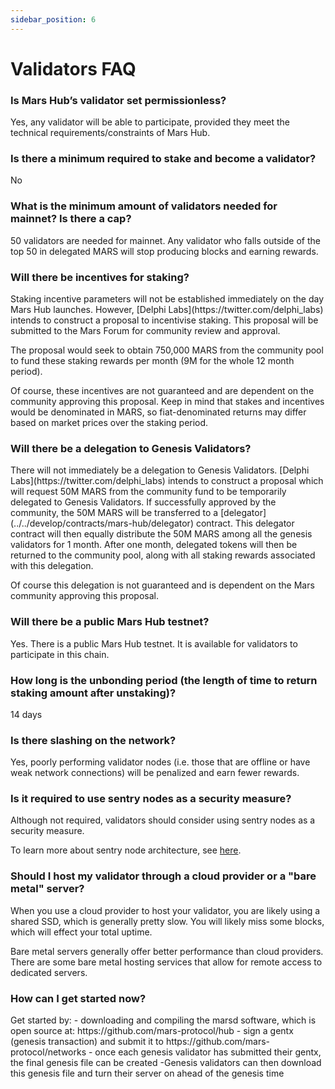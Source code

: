 ```yaml
---
sidebar_position: 6
---
```



# Validators FAQ

### Is Mars Hub’s validator set permissionless?

<Admonition type="info" title="Answer:">
Yes, any validator will be able to participate, provided they meet the technical requirements/constraints of Mars Hub.
</Admonition>

### Is there a minimum required to stake and become a validator?

<Admonition type="info" title="Answer:">
No
</Admonition>

### What is the minimum amount of validators needed for mainnet? Is there a cap?

<Admonition type="info" title="Answer:">
50 validators are needed for mainnet. Any validator who falls outside of the top 50 in delegated MARS will stop producing blocks and earning rewards.
</Admonition>

### Will there be incentives for staking?

<Admonition type="info" title="Answer:">
Staking incentive parameters will not be established immediately on the day Mars Hub launches. However, [Delphi Labs](https://twitter.com/delphi_labs) intends to construct a proposal to incentivise staking. This proposal will be submitted to the Mars Forum for community review and approval. 

The proposal would seek to obtain 750,000 MARS from the community pool to fund these staking rewards per month (9M for the whole 12 month period).

Of course, these incentives are not guaranteed and are dependent on the community approving this proposal. Keep in mind that stakes and incentives would be denominated in MARS, so fiat-denominated returns may differ based on market prices over the staking period.
</Admonition>

### Will there be a delegation to Genesis Validators?

<Admonition type="info" title="Answer:">
There will not immediately be a delegation to Genesis Validators. [Delphi Labs](https://twitter.com/delphi_labs) intends to construct a proposal which will request 50M MARS from the community fund to be temporarily delegated to Genesis Validators. If successfully approved by the community, the 50M MARS will be transferred to a [delegator](../../develop/contracts/mars-hub/delegator) contract. This delegator contract will then equally distribute the 50M MARS among all the genesis validators for 1 month. After one month, delegated tokens will then be returned to the community pool, along with all staking rewards associated with this delegation. 

Of course this delegation is not guaranteed and is dependent on the Mars community approving this proposal.
</Admonition>

### Will there be a public Mars Hub testnet?

<Admonition type="info" title="Answer:">
Yes. There is a public Mars Hub testnet. It is available for validators to participate in this chain.
</Admonition>

### How long is the unbonding period (the length of time to return staking amount after unstaking)?

<Admonition type="info" title="Answer:">
14 days
</Admonition>

### Is there slashing on the network?

<Admonition type="info" title="Answer:">
Yes, poorly performing validator nodes (i.e. those that are offline or have weak network connections) will be penalized and earn fewer rewards.
</Admonition>

### Is it required to use sentry nodes as a security measure?

<Admonition type="info" title="Answer:">
Although not required, validators should consider using sentry nodes as a security measure.

To learn more about sentry node architecture, see [here](./sentry-node-architecture). 
</Admonition>

### Should I host my validator through a cloud provider or a "bare metal" server?

<Admonition type="info" title="Answer:">
When you use a cloud provider to host your validator, you are likely using a shared SSD, which is generally pretty slow. You will likely miss some blocks, which will effect your total uptime.

Bare metal servers generally offer better performance than cloud providers. There are some bare metal hosting services that allow for remote access to dedicated servers.
</Admonition>

### How can I get started now?

<Admonition type="info" title="Answer:">
Get started by:
- downloading and compiling the marsd software, which is open source at: https://github.com/mars-protocol/hub
- sign a gentx (genesis transaction) and submit it to https://github.com/mars-protocol/networks
- once each genesis validator has submitted their gentx, the final genesis file can be created
-Genesis validators can then download this genesis file and turn their server on ahead of the genesis time
</Admonition>



